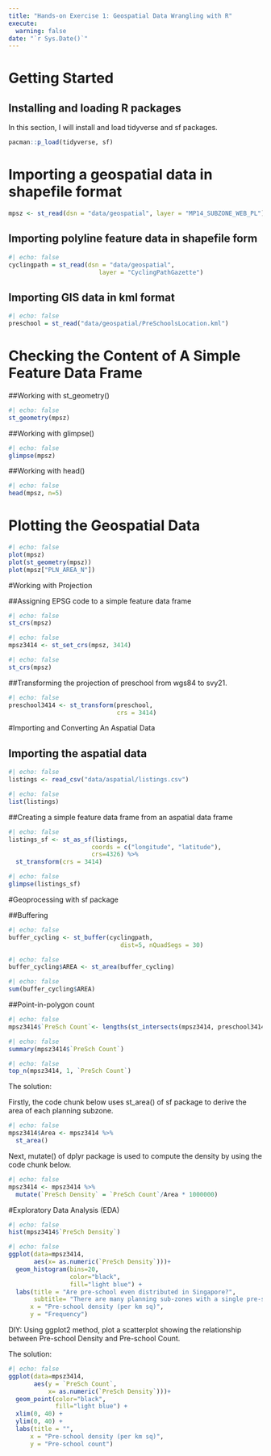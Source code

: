 ```yaml
---
title: "Hands-on Exercise 1: Geospatial Data Wrangling with R"
execute: 
  warning: false
date: "`r Sys.Date()`"
---
```


# Getting Started

## Installing and loading R packages

In this section, I will install and load tidyverse and sf packages.

```r
pacman::p_load(tidyverse, sf)

```

# Importing a geospatial data in shapefile format

```r
mpsz <- st_read(dsn = "data/geospatial", layer = "MP14_SUBZONE_WEB_PL")

```

## Importing polyline feature data in shapefile form

```r
#| echo: false
cyclingpath = st_read(dsn = "data/geospatial", 
                         layer = "CyclingPathGazette")

```

## Importing GIS data in kml format

```r
#| echo: false
preschool = st_read("data/geospatial/PreSchoolsLocation.kml")

```

# Checking the Content of A Simple Feature Data Frame

##Working with st_geometry()

```r
#| echo: false
st_geometry(mpsz)

```

##Working with glimpse()

```r
#| echo: false
glimpse(mpsz)

```

##Working with head()

```r
#| echo: false
head(mpsz, n=5) 

```

# Plotting the Geospatial Data

```r
#| echo: false
plot(mpsz)
plot(st_geometry(mpsz))
plot(mpsz["PLN_AREA_N"])
```

#Working with Projection

##Assigning EPSG code to a simple feature data frame

```r
#| echo: false
st_crs(mpsz)

```

```r
#| echo: false
mpsz3414 <- st_set_crs(mpsz, 3414)
```

```r
#| echo: false
st_crs(mpsz)

```

##Transforming the projection of preschool from wgs84 to svy21.
```r
#| echo: false
preschool3414 <- st_transform(preschool, 
                              crs = 3414)

```

#Importing and Converting An Aspatial Data

## Importing the aspatial data
```r
#| echo: false
listings <- read_csv("data/aspatial/listings.csv")

```

```r
#| echo: false
list(listings) 
```

##Creating a simple feature data frame from an aspatial data frame
```r
#| echo: false
listings_sf <- st_as_sf(listings, 
                       coords = c("longitude", "latitude"),
                       crs=4326) %>%
  st_transform(crs = 3414)
```

```r
#| echo: false
glimpse(listings_sf) 
```

#Geoprocessing with sf package

##Buffering

```r
#| echo: false
buffer_cycling <- st_buffer(cyclingpath, 
                               dist=5, nQuadSegs = 30)
```

```r
#| echo: false
buffer_cycling$AREA <- st_area(buffer_cycling)
```


```r
#| echo: false
sum(buffer_cycling$AREA)
```

##Point-in-polygon count

```r
#| echo: false
mpsz3414$`PreSch Count`<- lengths(st_intersects(mpsz3414, preschool3414))
```

```r
#| echo: false
summary(mpsz3414$`PreSch Count`)
```

```r
#| echo: false
top_n(mpsz3414, 1, `PreSch Count`)
```


The solution:

Firstly, the code chunk below uses st_area() of sf package to derive the area of each planning subzone.
```r
#| echo: false
mpsz3414$Area <- mpsz3414 %>%
  st_area()
```
Next, mutate() of dplyr package is used to compute the density by using the code chunk below.
```r
#| echo: false
mpsz3414 <- mpsz3414 %>%
  mutate(`PreSch Density` = `PreSch Count`/Area * 1000000)
```

#Exploratory Data Analysis (EDA)

```r
#| echo: false
hist(mpsz3414$`PreSch Density`)
```

```r
#| echo: false
ggplot(data=mpsz3414, 
       aes(x= as.numeric(`PreSch Density`)))+
  geom_histogram(bins=20, 
                 color="black", 
                 fill="light blue") +
  labs(title = "Are pre-school even distributed in Singapore?",
       subtitle= "There are many planning sub-zones with a single pre-school, on the other hand, \nthere are two planning sub-zones with at least 20 pre-schools",
      x = "Pre-school density (per km sq)",
      y = "Frequency")
```
DIY: Using ggplot2 method, plot a scatterplot showing the relationship between Pre-school Density and Pre-school Count.

The solution:
```r
#| echo: false
ggplot(data=mpsz3414, 
       aes(y = `PreSch Count`, 
           x= as.numeric(`PreSch Density`)))+
  geom_point(color="black", 
             fill="light blue") +
  xlim(0, 40) +
  ylim(0, 40) +
  labs(title = "",
      x = "Pre-school density (per km sq)",
      y = "Pre-school count")
```